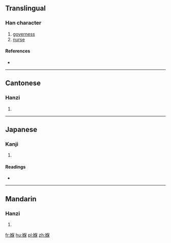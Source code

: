 ==Translingual==

===Han character===
{{Han char|rn=38|rad=女|as=09|sn=12|four=4649<sub>4</sub>|canj=女人口木 (VORD)|ids=⿰[[女]][[保]]}}

# [[governess]]
# [[nurse]]

====References====
* {{Han ref|kx=0267.361|hdz=80018.110|uh=5AAC|ud=23212|bh=D8BF|bd=55487}}

----

==Cantonese==

===Hanzi===
{{yue-hanzi|jyut=|y=bou2}}

# {{defn|lang=yue|sort=女09}}

----

==Japanese==

===Kanji===
{{ja-kanji|grade=|rs=女09}}

# {{defn|lang=ja|sort=女09}}

====Readings====
* {{ja-readings|on=[[ほ]] (ho)|kun=}}

----

==Mandarin==

===Hanzi===
{{cmn-hanzi|pin=[[bǎo]] ([[bao3]])|wg=pao<sup>3</sup>}}

# {{defn|lang=cmn|sort=女09}}

[[fr:媬]]
[[hu:媬]]
[[pl:媬]]
[[zh:媬]]